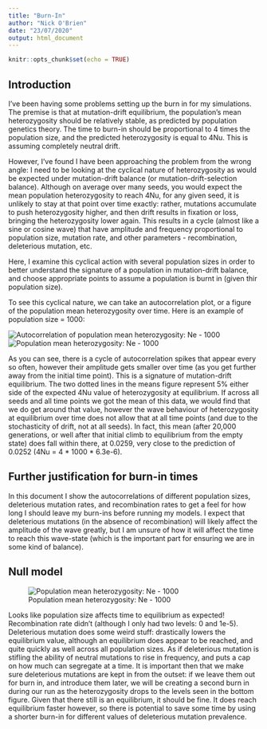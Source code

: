 ```yaml
---
title: "Burn-In"
author: "Nick O'Brien"
date: "23/07/2020"
output: html_document
---
```


```r
knitr::opts_chunk$set(echo = TRUE)
```

## Introduction

I've been having some problems setting up the burn in for my simulations. The premise is that at mutation-drift equilibrium, the population's mean heterozygosity should be relatively stable, as predicted by population genetics theory. The time to burn-in should be proportional to 4 times the population size, and the predicted heterozygosity is equal to 4Nu. This is assuming completely neutral drift. 

However, I've found I have been approaching the problem from the wrong angle: I need to be looking at the cyclical nature of heterozygosity as would be expected under mutation-drift balance (or mutation-drift-selection balance). Although on average over many seeds, you would expect the mean population heterozygosity to reach 4Nu, for any given seed, it is unlikely to stay at that point over time exactly: rather, mutations accumulate to push heterozygosity higher, and then drift results in fixation or loss, bringing the heterozygosity lower again. This results in a cycle (almost like a sine or cosine wave) that have amplitude and frequency proportional to population size, mutation rate, and other parameters - recombination, deleterious mutation, etc.

Here, I examine this cyclical action with several population sizes in order to better understand the signature of a population in mutation-drift balance, and choose appropriate points to assume a population is burnt in (given thir population size).

To see this cyclical nature, we can take an autocorrelation plot, or a figure of the population mean heterozygosity over time. Here is an example of population size = 1000:

![Autocorrelation of population mean heterozygosity: Ne - 1000](Z:/Documents/GitHub/Genetic-Architecture-in-SLiM/src/SLiM/autocorr_Ne1000_example.png)
![Population mean heterozygosity: Ne - 1000](Z:/Documents/GitHub/Genetic-Architecture-in-SLiM/src/SLiM/meanH_Ne1000_example.png)

As you can see, there is a cycle of autocorrelation spikes that appear every so often, however their amplitude gets smaller over time (as you get further away from the initial time point). This is a signature of mutation-drift equilibrium. The two dotted lines in the means figure represent 5% either side of the expected 4Nu value of heterozygosity at equilibrium. If across all seeds and all time points we got the mean of this data, we would find that we do get around that value, however the wave behaviour of heterozygosity at equilibrium over time does not allow that at all time points (and due to the stochasticity of drift, not at all seeds).
In fact, this mean (after 20,000 generations, or well after that initial climb to equilibrium from the empty state) does fall within there, at 0.0259, very close to the prediction of 0.0252 (4Nu = 4 * 1000 * 6.3e-6).

## Further justification for burn-in times

In this document I show the autocorrelations of different population sizes, deleterious mutation rates, and recombination rates to get a feel for how long I should leave my burn-ins before running my models.
I expect that deleterious mutations (in the absence of recombination) will likely affect the amplitude of the wave greatly, but I am unsure of how it will affect the time to reach this wave-state (which is the important part for ensuring we are in some kind of balance).


## Null model

![Population mean heterozygosity: Ne - 1000](Z:/Documents/GitHub/Genetic-Architecture-in-SLiM/src/SLiM/meanheterozygosity_test.png)

Looks like population size affects time to equilibrium as expected! Recombination rate didn't (although I only had two levels: 0 and 1e-5). Deleterious mutation does some weird stuff: drastically lowers the equilibrium value, although an equilibrium does appear to be reached, and quite quickly as well across all population sizes. As if deleterious mutation is stifling the ability of neutral mutations to rise in frequency, and puts a cap on how much can segregate at a time.
It is important then that we make sure deleterious mutations are kept in from the outset: if we leave them out for burn in, and introduce them later, we will be creating a second burn in during our run as the heterozygosity drops to the levels seen in the bottom figure. Given that there still is an equilibrium, it should be fine. It does reach equilibrium faster however, so there is potential to save some time by using a shorter burn-in for different values of deleterious mutation prevalence.


